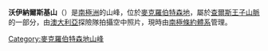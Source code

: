 {{expand|time=2014-01-02T16:51:01+00:00}}
{{unreferenced|time=2014-01-02T16:51:01+00:00}}
{{coord|71|14|S|66|30|E|display=title}}

'''沃伊納爾斯基山'''（{{lang-en|Mount Woinarski}}）是[[南極洲|南極洲]]的山峰，位於[[麥克羅伯特森地|麥克羅伯特森地]]，屬於[[查爾斯王子山脈|查爾斯王子山脈]]的一部分，由[[澳大利亞|澳大利亞]]探險隊拍攝空中照片，現時由[[南極條約體系|南極條約體系]]管理。

{{DEFAULTSORT:Mount Woinarski}}
[[Category:麥克羅伯特森地山峰|Category:麥克羅伯特森地山峰]]


{{MacRobertsonLand-geo-stub}}